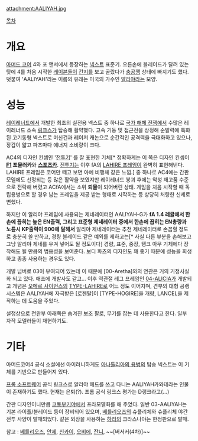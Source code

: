 attachment:AALIYAH.jpg

[[목차]]
= 개요 =
[[아머드 코어]] 4와 포 앤서에서 등장하는 [[넥스트]] 표준기. 오른손에 블레이드가 달려 있는 탓에 4를 처음 시작한 [[레이븐]]들이 [[간지]]를 보고 골랐다가 [[충공깽]] 상태에 빠지기도 했다. 덧붙여 'AALIYAH'라는 이름의 유래는 미국의 가수인 [[알리야]]라는 모양.

= 성능 =
[[레이레너드]]에서 개발한 최초의 실전용 넥스트 중 하나로 [[국가 해체 전쟁]]에서 수많은 레이레너드 소속 [[링크스]]가 탑승해 활약했다. 고속 기동 및 접근전을 상정해 순발력에 특화된 고기동형 넥스트로 머신건과 레이저 캐논으로 순간적인 공격력을 극대화하고 있으나, 장갑이 얇고 파츠마다 에너지 소비량이 크다. 

AC4의 디자인 컨셉인 '[[전투기]]' 를 잘 표현한 기체[* 정확하게는 이 쪽은 디자인 컨셉이 '''[[F1]] 포뮬러카'''와 '''[[스포츠카]]'''. [[전투기]]는 이후 fA의 [[TYPE-LAHIRE|LAHIRE 프레임]]이 완벽히 표현해낸다. LAHIRE 프레임은 코어만 떼고 보면 아예 비행체 같은 느낌.] 중 하나로 AC4에는 간판 모델에도 선정되는 등 많은 활약을 보였지만 레이레너드 붕괴 후에는 악성 재고품 수준으로 전락해 버렸고 ACfA에서는 소위 '''퇴물'''이 되어버린 상태. 게임을 처음 시작할 때 독립용병으로 할 경우 남는 프레임을 제공 받는 형태로 시작하는 등 상당히 처량한 신세로 변했다.

하지만 이 알리야 프레임에 사용되는 제네레이터인 AALIYAH-G가 '''fA 1.4 레귤에서 한손에 꼽히는 높은 EN출력, 그리고 표준형 제네레이터 중에서 한손에 꼽히는 EN총량과 노튠시 KP출력이 900에 달해서''' 알리야 제네레이터는 추천 제네레이터로 손꼽힐 정도로 충분히 쓸 만하고, 경량 블레이드 같은 예외를 제하고는[* 사실 다른 부분을 손해보고 그냥 알리야 제네를 우겨 넣어도 될 정도이다] 경량, 표준, 중장, 탱크 아무 기체에다 장착해도 될 만큼의 범용성을 보여준다. 보디 파츠의 디자인도 꽤 좋기 때문에 성능을 희생하고 종종 사용하는 경우도 있다.

개발 넘버로 03이 부여되어 있는데 이 때문에 [00-Aretha]와의 연관은 거의 기정사실화 되고 있다. 애초에 개발사도 같고... 이후 역관절 레그 프레임인 [[04-ALICIA]]가 개발되고 개념은 [[오메르 사이언스]]의 [[TYPE-LAHIRE]]로 어느 정도 이어지며, 견부의 대형 공랭 시스템은 AALIYAH에 자극받은 [로젠탈]이 [TYPE-HOGIRE]을 개량, LANCEL을 제작하는 데 도움을 주었다.

설정상으로 전완부 아래쪽은 숨겨진 보조 팔로, 무기를 잡는 데 사용한다고 한다. 일부 자작 모델러들이 재현하기도.

= 기타 =
아머드코어4 공식 소설에선 아이러니하게도 [[아나톨리아의 용병]]의 탑승 넥스트는 이 기체를 기반으로 만들어져 있다.

[[프롬 소프트웨어]] 공식 링크스로 알리야 헤드를 쓰고 다니는 AALIYAH카와테라는 인물이 존재하기도 했다. 현재는 은퇴(?). 프롬 공식 링크스 평가는 D랭크라고(...)

간판 디자인이니만큼 [[코토부키야]]에서 프라모델화를 해 주었다. 일반 03-AALIYAH는 기본 라이플/블레이드 등이 장비되어 있으며, [[베를리오즈]]의 슈플리체와 슈플리체 야간전투 사양이 발매되었다. 같은 외장을 사용하는 [[하리]]의 크라스나야는 한정판으로 발매.

참고 : [[베를리오즈]], [[안제]], [[신카이]], [[오비에]], [[잔니]], ~~[버서커(4차)]~~
